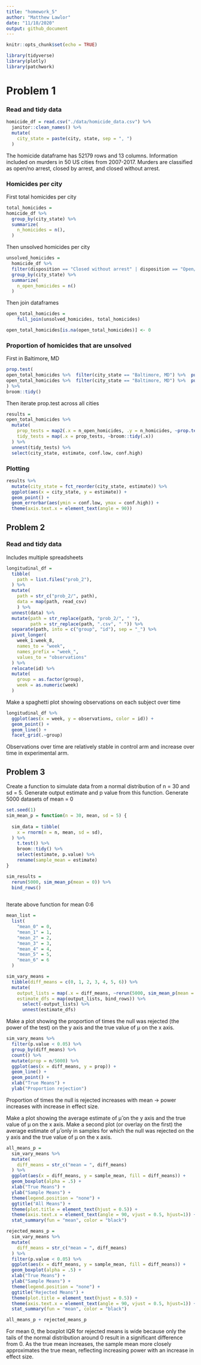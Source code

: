 ```yaml
---
title: "homework_5"
author: "Matthew Lawlor"
date: "11/18/2020"
output: github_document
---
```


```r
knitr::opts_chunk$set(echo = TRUE)

library(tidyverse)
library(plotly)
library(patchwork)
```

# Problem 1

### Read and tidy data

```r
homicide_df = read.csv("./data/homicide_data.csv") %>% 
  janitor::clean_names() %>% 
  mutate(
    city_state = paste(city, state, sep = ", ")
  )
```

The homicide dataframe has 52179 rows and 13 columns. Information included on murders in 50 US cities from 2007-2017. Murders are classified as open/no arrest, closed by arrest, and closed without arrest.

### Homicides per city

First total homicides per city

```r
total_homicides =
homicide_df %>% 
  group_by(city_state) %>% 
  summarize(
    n_homicides = n(),
  )
```

Then unsolved homicides per city

```r
unsolved_homicides =
  homicide_df %>%
  filter(disposition == "Closed without arrest" | disposition == "Open/No arrest") %>% 
  group_by(city_state) %>% 
  summarize(
    n_open_homicides = n()
  )
```

Then join dataframes

```r
open_total_homicides =
    full_join(unsolved_homicides, total_homicides)

open_total_homicides[is.na(open_total_homicides)] <- 0
```

### Proportion of homicides that are unsolved

First in Baltimore, MD

```r
prop.test(
open_total_homicides %>%  filter(city_state == "Baltimore, MD") %>%  pull(n_open_homicides),
open_total_homicides %>%  filter(city_state == "Baltimore, MD") %>%  pull(n_homicides)
) %>%
broom::tidy()
```

Then iterate prop.test across all cities

```r
results = 
open_total_homicides %>% 
  mutate(
    prop_tests = map2(.x = n_open_homicides, .y = n_homicides, ~prop.test(x = .x, n = .y)),
    tidy_tests = map(.x = prop_tests, ~broom::tidy(.x))
  ) %>% 
  unnest(tidy_tests) %>% 
  select(city_state, estimate, conf.low, conf.high)
```

### Plotting

```r
results %>% 
  mutate(city_state = fct_reorder(city_state, estimate)) %>% 
  ggplot(aes(x = city_state, y = estimate)) +
  geom_point() +
  geom_errorbar(aes(ymin = conf.low, ymax = conf.high)) +
  theme(axis.text.x = element_text(angle = 90))
```

## Problem 2

### Read and tidy data

Includes multiple spreadsheets

```r
longitudinal_df = 
  tibble(
    path = list.files("prob_2"),
  ) %>% 
  mutate(
    path = str_c("prob_2/", path),
    data = map(path, read_csv)
    ) %>%
  unnest(data) %>%
  mutate(path = str_replace(path, "prob_2/", " "),
         path = str_replace(path, ".csv", " ")) %>%
  separate(path, into = c("group", "id"), sep = "_") %>%
  pivot_longer(
    week_1:week_8,
    names_to = "week", 
    names_prefix = "week_", 
    values_to = "observations"
  ) %>%
  relocate(id) %>%
  mutate(
    group = as.factor(group),
    week = as.numeric(week)
  )
```

Make a spaghetti plot showing observations on each subject over time

```r
longitudinal_df %>% 
  ggplot(aes(x = week, y = observations, color = id)) +
  geom_point() +
  geom_line() +
  facet_grid(.~group)
```

Observations over time are relatively stable in control arm and increase over time in experimental arm.

## Problem 3

Create a function to simulate data from a normal distribution of n = 30 and sd = 5. Generate output estimate and p value from this function. Generate 5000 datasets of mean = 0

```r
set.seed(1)
sim_mean_p = function(n = 30, mean, sd = 5) {
  
  sim_data = tibble(
    x = rnorm(n = n, mean, sd = sd),
  ) %>%
    t.test() %>%
    broom::tidy() %>%
    select(estimate, p.value) %>% 
    rename(sample_mean = estimate)
}

sim_results = 
  rerun(5000, sim_mean_p(mean = 0)) %>%
  bind_rows()
  
```


Iterate above function for mean 0:6

```r
mean_list = 
  list(
    "mean_0" = 0,
    "mean_1" = 1,
    "mean_2" = 2,
    "mean_3" = 3,
    "mean_4" = 4,
    "mean_5" = 5,
    "mean_6" = 6
  )

sim_vary_means = 
  tibble(diff_means = c(0, 1, 2, 3, 4, 5, 6)) %>%
  mutate(
    output_lists = map(.x = diff_means, ~rerun(5000, sim_mean_p(mean = .x))),
    estimate_dfs = map(output_lists, bind_rows)) %>%
      select(-output_lists) %>%
      unnest(estimate_dfs)
```

Make a plot showing the proportion of times the null was rejected (the power of the test) on the y axis and the true value of μ on the x axis.

```r
sim_vary_means %>%
  filter(p.value < 0.05) %>%
  group_by(diff_means) %>%
  count() %>%
  mutate(prop = n/5000) %>%
  ggplot(aes(x = diff_means, y = prop)) +
  geom_line() +
  geom_point() + 
  xlab("True Means") + 
  ylab("Proportion rejection")
```

Proportion of times the null is rejected increases with mean -> power increases with increase in effect size.

Make a plot showing the average estimate of μ̂  on the y axis and the true value of μ on the x axis. Make a second plot (or overlay on the first) the average estimate of μ̂  only in samples for which the null was rejected on the y axis and the true value of μ on the x axis. 

```r
all_means_p = 
  sim_vary_means %>%
  mutate(
    diff_means = str_c("mean = ", diff_means)
  ) %>%
  ggplot(aes(x = diff_means, y = sample_mean, fill = diff_means)) +
  geom_boxplot(alpha = .5) +
  xlab("True Means") + 
  ylab("Sample Means") +
  theme(legend.position = "none") + 
  ggtitle("All Means") +
  theme(plot.title = element_text(hjust = 0.5)) +
  theme(axis.text.x = element_text(angle = 90, vjust = 0.5, hjust=1)) + 
  stat_summary(fun = "mean", color = "black")

rejected_means_p =
  sim_vary_means %>%
  mutate(
    diff_means = str_c("mean = ", diff_means)
  ) %>%
  filter(p.value < 0.05) %>%
  ggplot(aes(x = diff_means, y = sample_mean, fill = diff_means)) +
  geom_boxplot(alpha = .5) + 
  xlab("True Means") + 
  ylab("Sample Means") +
  theme(legend.position = "none") + 
  ggtitle("Rejected Means") +
  theme(plot.title = element_text(hjust = 0.5)) +
  theme(axis.text.x = element_text(angle = 90, vjust = 0.5, hjust=1)) + 
  stat_summary(fun = "mean", color = "black")

all_means_p + rejected_means_p
```

For mean 0, the boxplot IQR for rejected means is wide because only the tails of the normal distribution around 0 result in a significant difference from 0. As the true mean increases, the sample mean more closely approximates the true mean, reflecting increasing power with an increase in effect size. 